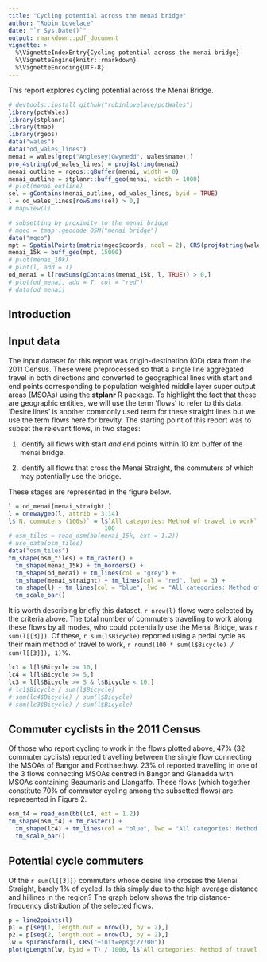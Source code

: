 ```yaml
---
title: "Cycling potential across the menai bridge"
author: "Robin Lovelace"
date: "`r Sys.Date()`"
output: rmarkdown::pdf_document
vignette: >
  %\VignetteIndexEntry{Cycling potential across the menai bridge}
  %\VignetteEngine{knitr::rmarkdown}
  %\VignetteEncoding{UTF-8}
---
```



This report explores cycling potential across the Menai Bridge.

```r
# devtools::install_github("robinlovelace/pctWales")
library(pctWales)
library(stplanr)
library(tmap)
library(rgeos)
data("wales")
data("od_wales_lines")
menai = wales[grep("Anglesey|Gwynedd", wales$name),]
proj4string(od_wales_lines) = proj4string(menai)
menai_outline = rgeos::gBuffer(menai, width = 0)
menai_outline = stplanr::buff_geo(menai, width = 1000)
# plot(menai_outline)
sel = gContains(menai_outline, od_wales_lines, byid = TRUE)
l = od_wales_lines[rowSums(sel) > 0,]
# mapview(l)

# subsetting by proximity to the menai bridge
# mgeo = tmap::geocode_OSM("menai bridge")
data("mgeo")
mpt = SpatialPoints(matrix(mgeo$coords, ncol = 2), CRS(proj4string(wales)))
menai_15k = buff_geo(mpt, 15000)
# plot(menai_10k)
# plot(l, add = T)
od_menai = l[rowSums(gContains(menai_15k, l, TRUE)) > 0,]
# plot(od_menai, add = T, col = "red")
# data(od_menai)
```


## Introduction

## Input data

The input dataset for this report was origin-destination (OD) data from the 2011 Census. These were preprocessed so that a single line aggregated travel in both directions and converted to geographical lines with start and end points corresponding to population weighted middle layer super output areas (MSOAs) using the **stplanr** R package. To highlight the fact that these are geographic entities, we will use the term 'flows' to refer to this data. 'Desire lines' is another commonly used term for these straight lines but we use the term flows here for brevity. The starting point of this report was to subset the relevant flows, in two stages:

1. Identify all flows with start *and* end points within 10 km buffer of the menai bridge.

2. Identify all flows that cross the Menai Straight, the commuters of which may potentially use the bridge.

These stages are represented in the figure below.

```r
l = od_menai[menai_straight,]
l = onewaygeo(l, attrib = 3:14)
l$`N. commuters (100s)` = l$`All categories: Method of travel to work` /
                           100
# osm_tiles = read_osm(bb(menai_15k, ext = 1.2))
# use_data(osm_tiles)
data("osm_tiles")
tm_shape(osm_tiles) + tm_raster() +
  tm_shape(menai_15k) + tm_borders() +
  tm_shape(od_menai) + tm_lines(col = "grey") +
  tm_shape(menai_straight) + tm_lines(col = "red", lwd = 3) +
  tm_shape(l) + tm_lines(col = "blue", lwd = "All categories: Method of travel to work", scale = 2) +
  tm_scale_bar()
```

It is worth describing briefly this dataset. `r nrow(l)` flows were selected by the criteria above. The total number of commuters travelling to work along these flows by all modes, who could potentially use the Menai Bridge, was `r sum(l[[3]])`. Of these, `r sum(l$Bicycle)` reported using a pedal cycle as their main method of travel to work,
`r round(100 * sum(l$Bicycle) / sum(l[[3]]), 1)`%.

```r
lc1 = l[l$Bicycle >= 10,]
lc4 = l[l$Bicycle >= 5,]
lc3 = l[l$Bicycle >= 5 & l$Bicycle < 10,]
# lc1$Bicycle / sum(l$Bicycle)
# sum(lc4$Bicycle) / sum(l$Bicycle)
# sum(lc3$Bicycle) / sum(l$Bicycle)
```

## Commuter cyclists in the 2011 Census

Of those who report cycling to work in the flows plotted above, 47% (32 commuter cyclists) reported travelling between the single flow connecting the MSOAs of Bangor and Porthaethwy. 23% of reported travelling in one of the 3 flows connecting MSOAs centred in Bangor and Glanadda with MSOAs containing Beaumaris and Llangaffo. These flows (which together constitute 70% of commuter cycling among the subsetted flows) are represented in Figure 2.

```r
osm_t4 = read_osm(bb(lc4, ext = 1.2))
tm_shape(osm_t4) + tm_raster() +
  tm_shape(lc4) + tm_lines(col = "blue", lwd = "All categories: Method of travel to work", scale = 2) +
  tm_scale_bar()
```

## Potential cycle commuters

Of the `r sum(l[[3]])` commuters whose desire line crosses the Menai Straight, barely 1% of cycled. Is this simply due to the high average distance and hillines in the region? The graph below shows the trip distance-frequency distribution of the selected flows.

```r
p = line2points(l)
p1 = p[seq(1, length.out = nrow(l), by = 2),]
p2 = p[seq(2, length.out = nrow(l), by = 2),]
lw = spTransform(l, CRS("+init=epsg:27700"))
plot(gLength(lw, byid = T) / 1000, l$`All categories: Method of travel to work`)
```


